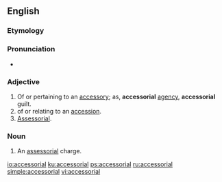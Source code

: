 ==English==

===Etymology===
{{suffix|accessory|al|lang=en}}

===Pronunciation===
* {{a|US}} {{IPA|/æk.sə.ˈsoɹ.i.əl/|lang=en}}

===Adjective===
{{head|en|adjective}}

# Of or pertaining to an [[accessory]]; as, '''accessorial''' [[agency]], '''accessorial''' guilt.
# of or relating to an [[accession]].
# [[assessorial|Assessorial]].

===Noun===
{{en-noun}}

# {{context|[[logistics]]|lang=en}} An [[assessorial]] charge.

[[io:accessorial]]
[[ku:accessorial]]
[[ps:accessorial]]
[[ru:accessorial]]
[[simple:accessorial]]
[[vi:accessorial]]